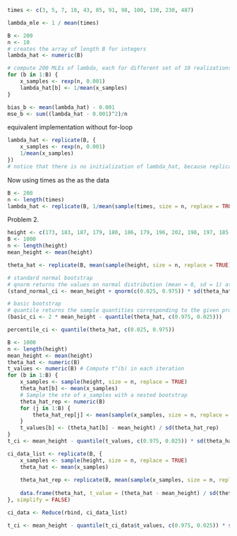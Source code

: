 ```r
times <- c(3, 5, 7, 18, 43, 85, 91, 98, 100, 130, 230, 487)

lambda_mle <- 1 / mean(times)
```

```r
B <- 200
n <- 10
# creates the array of length B for integers
lambda_hat <- numeric(B)

# compute 200 MLEs of lambda, each for different set of 10 realizations
for (b in 1:B) {
	x_samples <- rexp(n, 0.001)
	lambda_hat[b] <- 1/mean(x_samples)
}

bias_b <- mean(lambda_hat) - 0.001
mse_b <- sum((lambda_hat - 0.001)^2)/n
```
equivalent implementation without for-loop
```r
lambda_hat <- replicate(B, {
	x_samples <- rexp(n, 0.001)
	1/mean(x_samples)
})
# notice that there is no initialization of lambda_hat, because replicate already creates such an object
```
Now using times as the as the data
```r
B <- 200
n <- length(times)
lambda_hat <- replicate(B, 1/mean(sample(times, size = n, replace = TRUE)))
```

Problem 2.
```r
height <- c(173, 183, 187, 179, 180, 186, 179, 196, 202, 198, 197, 185, 194, 185, 191, 182, 182, 187, 184, 186)
B <- 1000
n <- length(height)
mean_height <- mean(height)

theta_hat <- replicate(B, mean(sample(height, size = n, replace = TRUE)))
```

```r
# standard normal bootstrap
# qnorm returns the values on normal distribution (mean = 0, sd = 1) at 2.5% and 97.5%
(stand_normal_ci <- mean_height + qnorm(c(0.025, 0.975)) * sd(theta_hat))
```

```r
# basic bootstrap
# quantile returns the sample quantities corresponding to the given probabilities
(basic_ci <- 2 * mean_height - quantile(theta_hat, c(0.975, 0.025)))
```
```r
percentile_ci <- quantile(theta_hat, c(0.025, 0.975))
```

```r
B <- 1000
n <- length(height)
mean_height <- mean(height)
theta_hat <- numeric(B)
t_values <- numeric(B) # Compute t^(b) in each iteration
for (b in 1:B) {
	x_samples <- sample(height, size = n, replace = TRUE)
	theta_hat[b] <- mean(x_samples)
	# Sample the ste of x_samples with a nested bootstrap
	theta_hat_rep <- numeric(B)
	for (j in 1:B) {
		theta_hat_rep[j] <- mean(sample(x_samples, size = n, replace = TRUE))
	}
	t_values[b] <- (theta_hat[b] - mean_height) / sd(theta_hat_rep)
}
t_ci <- mean_height - quantile(t_values, c(0.975, 0.025)) * sd(theta_hat)
```

```r
ci_data_list <- replicate(B, {
	x_samples <- sample(height, size = n, replace = TRUE)
	theta_hat <- mean(x_samples)
	
	theta_hat_rep <- replicate(B, mean(sample(x_samples, size = n, replace = TRUE)))
	
	data.frame(theta_hat, t_value = (theta_hat - mean_height) / sd(theta_hat_rep))
}, simplify = FALSE)

ci_data <- Reduce(rbind, ci_data_list)

t_ci <- mean_height - quantile(t_ci_data$t_values, c(0.975, 0.025)) * sd(t_ci_data$theta_hat)
```





